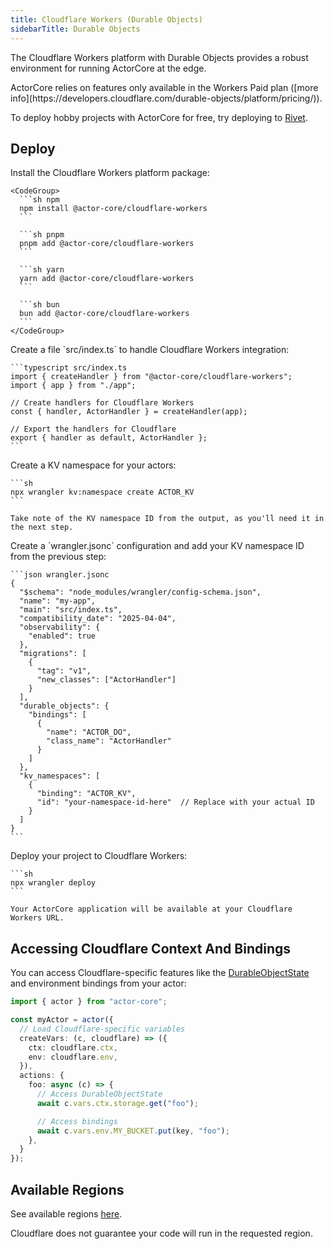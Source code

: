 ```yaml
---
title: Cloudflare Workers (Durable Objects)
sidebarTitle: Durable Objects
---
```



The Cloudflare Workers platform with Durable Objects provides a robust environment for running ActorCore at the edge.

<Note>
  ActorCore relies on features only available in the Workers Paid plan ([more info](https://developers.cloudflare.com/durable-objects/platform/pricing/)).

  To deploy hobby projects with ActorCore for free, try deploying to [Rivet](/platforms/rivet).
</Note>

<MvpWarning />

## Deploy

<Steps>
  <StepStartFramework />

  <Step title="Install dependencies">
    Install the Cloudflare Workers platform package:
    
    <CodeGroup>
      ```sh npm
      npm install @actor-core/cloudflare-workers
      ```
      
      ```sh pnpm
      pnpm add @actor-core/cloudflare-workers
      ```
      
      ```sh yarn
      yarn add @actor-core/cloudflare-workers
      ```
      
      ```sh bun
      bun add @actor-core/cloudflare-workers
      ```
    </CodeGroup>
  </Step>

  <Step title="Create your server">
    Create a file `src/index.ts` to handle Cloudflare Workers integration:

    ```typescript src/index.ts
    import { createHandler } from "@actor-core/cloudflare-workers";
    import { app } from "./app";

    // Create handlers for Cloudflare Workers
    const { handler, ActorHandler } = createHandler(app);

    // Export the handlers for Cloudflare
    export { handler as default, ActorHandler };
    ```
  </Step>

  <Step title="Create KV namespace">
    Create a KV namespace for your actors:

    ```sh
    npx wrangler kv:namespace create ACTOR_KV
    ```

    Take note of the KV namespace ID from the output, as you'll need it in the next step.
  </Step>

  <Step title="Configure Wrangler">
    Create a `wrangler.jsonc` configuration and add your KV namespace ID from the previous step:

    ```json wrangler.jsonc
    {
      "$schema": "node_modules/wrangler/config-schema.json",
      "name": "my-app",
      "main": "src/index.ts",
      "compatibility_date": "2025-04-04",
      "observability": {
        "enabled": true
      },
      "migrations": [
        {
          "tag": "v1",
          "new_classes": ["ActorHandler"]
        }
      ],
      "durable_objects": {
        "bindings": [
          {
            "name": "ACTOR_DO",
            "class_name": "ActorHandler"
          }
        ]
      },
      "kv_namespaces": [
        {
          "binding": "ACTOR_KV",
          "id": "your-namespace-id-here"  // Replace with your actual ID
        }
      ]
    }
    ```
  </Step>

  <Step title="Deploy to production">
    Deploy your project to Cloudflare Workers:

    ```sh
    npx wrangler deploy
    ```

    Your ActorCore application will be available at your Cloudflare Workers URL.
  </Step>

  <StepUpdateClient />
</Steps>

<ExtraNotes />

## Accessing Cloudflare Context And Bindings

You can access Cloudflare-specific features like the [DurableObjectState](https://developers.cloudflare.com/durable-objects/api/state/) and environment bindings from your actor:

```typescript
import { actor } from "actor-core";

const myActor = actor({
  // Load Cloudflare-specific variables
  createVars: (c, cloudflare) => ({
    ctx: cloudflare.ctx,
    env: cloudflare.env,
  }),
  actions: {
    foo: async (c) => {
      // Access DurableObjectState
      await c.vars.ctx.storage.get("foo");

      // Access bindings
      await c.vars.env.MY_BUCKET.put(key, "foo");
    },
  }
});
```

## Available Regions

See available regions [here](https://developers.cloudflare.com/durable-objects/reference/data-location/#supported-locations-1).

Cloudflare does not guarantee your code will run in the requested region.

<SetupNextSteps />
